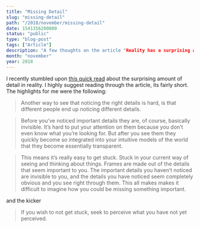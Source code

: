 ```yaml
---
title: "Missing Detail"
slug: "missing-detail"
path: "/2018/november/missing-detail"
date: 1541356200000
status: "public"
type: "blog-post"
tags: ["Article"]
description: "A few thoughts on the article "Reality has a surprising amount of detail""
month: "november"
year: 2018
---
```



I recently stumbled upon
[this quick read](http://johnsalvatier.org/blog/2017/reality-has-a-surprising-amount-of-detail)
about the surprising amount of detail in reality. I highly suggest reading
through the article, its fairly short. The highlights for me were the following:

> Another way to see that noticing the right details is hard, is that different
> people end up noticing different details.

> Before you’ve noticed important details they are, of course, basically
> invisible. It’s hard to put your attention on them because you don’t even know
> what you’re looking for. But after you see them they quickly become so
> integrated into your intuitive models of the world that they become
> essentially transparent.

> This means it’s really easy to get stuck. Stuck in your current way of seeing
> and thinking about things. Frames are made out of the details that seem
> important to you. The important details you haven’t noticed are invisible to
> you, and the details you have noticed seem completely obvious and you see
> right through them. This all makes makes it difficult to imagine how you could
> be missing something important.

and the kicker

> If you wish to not get stuck, seek to perceive what you have not yet
> perceived.

